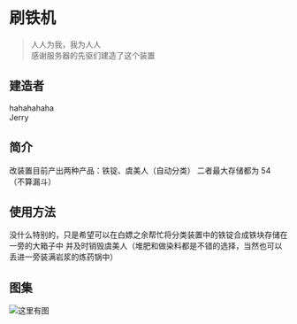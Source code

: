 ---
---

# 刷铁机

>人人为我，我为人人  
>感谢服务器的先驱们建造了这个装置

## 建造者  
hahahahaha  
Jerry

## 简介 
改装置目前产出两种产品：铁锭、虞美人（自动分类）
二者最大存储都为 54 （不算漏斗）

## 使用方法  
没什么特别的，只是希望可以在白嫖之余帮忙将分类装置中的铁锭合成铁块存储在一旁的大箱子中
并及时销毁虞美人（堆肥和做染料都是不错的选择，当然也可以丢进一旁装满岩浆的炼药锅中）

## 图集  

![这里有图](img/20230123000820.png)
